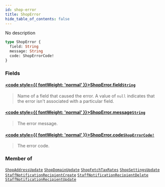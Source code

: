 ```yaml
---
id: shop-error
title: ShopError
hide_table_of_contents: false
---
```








No description

```graphql
type ShopError {
  field: String
  message: String
  code: ShopErrorCode!
}
```


### Fields

#### [<code style={{ fontWeight: 'normal' }}>ShopError.<b>field</b></code>](#)<Bullet />[`String`](../../../developer/api-reference/scalars/string) <Badge class="secondary" text="scalar"/>
> Name of a field that caused the error. A value of `null` indicates that the error isn't associated with a particular field.
> 

#### [<code style={{ fontWeight: 'normal' }}>ShopError.<b>message</b></code>](#)<Bullet />[`String`](../../../developer/api-reference/scalars/string) <Badge class="secondary" text="scalar"/>
> The error message.
> 

#### [<code style={{ fontWeight: 'normal' }}>ShopError.<b>code</b></code>](#)<Bullet />[`ShopErrorCode!`](../../../developer/api-reference/enums/shop-error-code) <Badge class="secondary" text="non-null"/> <Badge class="secondary" text="enum"/>
> The error code.
> 



### Member of

[`ShopAddressUpdate`](../../../developer/api-reference/objects/shop-address-update)  <Badge class="secondary" text="object"/><Bullet />[`ShopDomainUpdate`](../../../developer/api-reference/objects/shop-domain-update)  <Badge class="secondary" text="object"/><Bullet />[`ShopFetchTaxRates`](../../../developer/api-reference/objects/shop-fetch-tax-rates)  <Badge class="secondary" text="object"/><Bullet />[`ShopSettingsUpdate`](../../../developer/api-reference/objects/shop-settings-update)  <Badge class="secondary" text="object"/><Bullet />[`StaffNotificationRecipientCreate`](../../../developer/api-reference/objects/staff-notification-recipient-create)  <Badge class="secondary" text="object"/><Bullet />[`StaffNotificationRecipientDelete`](../../../developer/api-reference/objects/staff-notification-recipient-delete)  <Badge class="secondary" text="object"/><Bullet />[`StaffNotificationRecipientUpdate`](../../../developer/api-reference/objects/staff-notification-recipient-update)  <Badge class="secondary" text="object"/>



